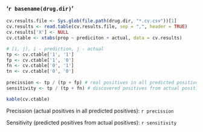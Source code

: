 ### '`r basename(drug.dir)`'

```r
cv.results.file <- Sys.glob(file.path(drug.dir, "*.cv.csv"))[1]
cv.results <- read.table(cv.results.file, sep = ",", header = TRUE)
cv.results['X'] <- NULL
cv.ctable <- xtabs(prop ~ prediciton + actual, data = cv.results)

# [i, j], i - prediction, j - actual
tp <- cv.ctable['1', '1']
fp <- cv.ctable['1', '0']
fn <- cv.ctable['0', '1']
tn <- cv.ctable['0', '0']
    
precission <- tp / (tp + fp) # real positives in all predicted positives
sensitivity <- tp / (tp + fn) # discovered positives from actual positives
```

```r
kable(cv.ctable)
```

Precission (actual positives in all predicted positives): `r precission`

Sensitivity (predicted positives from actual positives): `r sensitivity`
